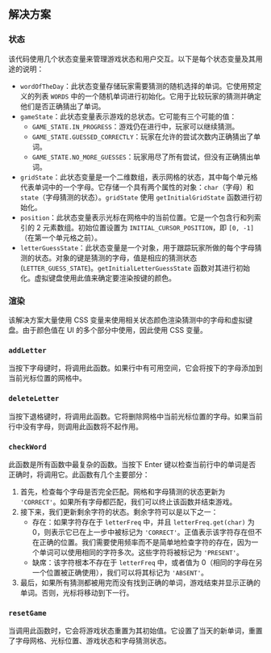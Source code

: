 
## 解决方案

### 状态

该代码使用几个状态变量来管理游戏状态和用户交互。以下是每个状态变量及其用途的说明：

* `wordOfTheDay`：此状态变量存储玩家需要猜测的随机选择的单词。它使用预定义的列表 `WORDS` 中的一个随机单词进行初始化。它用于比较玩家的猜测并确定他们是否正确猜出了单词。
* `gameState`：此状态变量表示游戏的总状态。它可能有三个可能的值：
  * `GAME_STATE.IN_PROGRESS`：游戏仍在进行中，玩家可以继续猜测。
  * `GAME_STATE.GUESSED_CORRECTLY`：玩家在允许的尝试次数内正确猜出了单词。
  * `GAME_STATE.NO_MORE_GUESSES`：玩家用尽了所有尝试，但没有正确猜出单词。
* `gridState`：此状态变量是一个二维数组，表示网格的状态，其中每个单元格代表单词中的一个字母。它存储一个具有两个属性的对象：`char`（字母）和 `state`（字母猜测的状态）。`gridState` 使用 `getInitialGridState` 函数进行初始化。
* `position`：此状态变量表示光标在网格中的当前位置。它是一个包含行和列索引的 2 元素数组。初始位置设置为 `INITIAL_CURSOR_POSITION`，即 `[0, -1]`（在第一个单元格之前）。
* `letterGuessState`：此状态变量是一个对象，用于跟踪玩家所做的每个字母猜测的状态。对象的键是猜测的字母，值是相应的猜测状态 (`LETTER_GUESS_STATE`)。`getInitialLetterGuessState` 函数对其进行初始化。虚拟键盘使用此值来确定要渲染按键的颜色。

### 渲染

该解决方案大量使用 CSS 变量来使用相关状态颜色渲染猜测中的字母和虚拟键盘。由于颜色值在 UI 的多个部分中使用，因此使用 CSS 变量。

### `addLetter`

当按下字母键时，将调用此函数。如果行中有可用空间，它会将按下的字母添加到当前光标位置的网格中。

### `deleteLetter`

当按下退格键时，将调用此函数。它将删除网格中当前光标位置的字母。如果当前行中没有字母，则调用此函数将不起作用。

### `checkWord`

此函数是所有函数中最复杂的函数。当按下 Enter 键以检查当前行中的单词是否正确时，将调用它。此函数有几个主要部分：

1. 首先，检查每个字母是否完全匹配。网格和字母猜测的状态更新为 `'CORRECT'`。如果所有字母都匹配，我们可以终止该函数并结束游戏。
2. 接下来，我们更新剩余字符的状态。剩余字符可以是以下之一：
   * 存在：如果字符存在于 `letterFreq` 中，并且 `letterFreq.get(char)` 为 0，则表示它已在上一步中被标记为 `'CORRECT'`。正值表示该字符存在但不在正确的位置。我们需要使用频率而不是简单地检查字符的存在，因为一个单词可以使用相同的字符多次。这些字符将被标记为 `'PRESENT'`。
   * 缺席：该字符根本不存在于 `letterFreq` 中，或者值为 0（相同的字母在另一个位置被正确使用），我们可以将其标记为 `'ABSENT'`。
3. 最后，如果所有猜测都被用完而没有找到正确的单词，游戏结束并显示正确的单词。否则，光标将移动到下一行。

### `resetGame`

当调用此函数时，它会将游戏状态重置为其初始值。它设置了当天的新单词，重置了字母网格、光标位置、游戏状态和字母猜测状态。

<TestCases />
